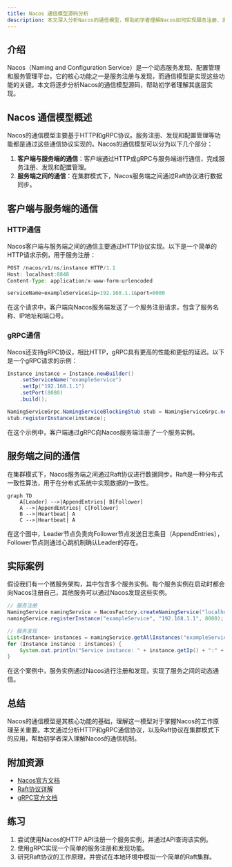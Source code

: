 ```yaml
---
title: Nacos 通信模型源码分析
description: 本文深入分析Nacos的通信模型，帮助初学者理解Nacos如何实现服务注册、发现和配置管理的底层通信机制。
---
```


## 介绍

Nacos（Naming and Configuration Service）是一个动态服务发现、配置管理和服务管理平台。它的核心功能之一是服务注册与发现，而通信模型是实现这些功能的关键。本文将逐步分析Nacos的通信模型源码，帮助初学者理解其底层实现。

## Nacos 通信模型概述

Nacos的通信模型主要基于HTTP和gRPC协议。服务注册、发现和配置管理等功能都是通过这些通信协议实现的。Nacos的通信模型可以分为以下几个部分：

1. **客户端与服务端的通信**：客户端通过HTTP或gRPC与服务端进行通信，完成服务注册、发现和配置管理。
2. **服务端之间的通信**：在集群模式下，Nacos服务端之间通过Raft协议进行数据同步。

## 客户端与服务端的通信

### HTTP通信

Nacos客户端与服务端之间的通信主要通过HTTP协议实现。以下是一个简单的HTTP请求示例，用于服务注册：

```java
POST /nacos/v1/ns/instance HTTP/1.1
Host: localhost:8848
Content-Type: application/x-www-form-urlencoded

serviceName=exampleService&ip=192.168.1.1&port=8080
```

在这个请求中，客户端向Nacos服务端发送了一个服务注册请求，包含了服务名称、IP地址和端口号。

### gRPC通信

Nacos还支持gRPC协议，相比HTTP，gRPC具有更高的性能和更低的延迟。以下是一个gRPC请求的示例：

```java
Instance instance = Instance.newBuilder()
    .setServiceName("exampleService")
    .setIp("192.168.1.1")
    .setPort(8080)
    .build();

NamingServiceGrpc.NamingServiceBlockingStub stub = NamingServiceGrpc.newBlockingStub(channel);
stub.registerInstance(instance);
```

在这个示例中，客户端通过gRPC向Nacos服务端注册了一个服务实例。

## 服务端之间的通信

在集群模式下，Nacos服务端之间通过Raft协议进行数据同步。Raft是一种分布式一致性算法，用于在分布式系统中实现数据的一致性。

```mermaid
graph TD
    A[Leader] -->|AppendEntries| B[Follower]
    A -->|AppendEntries| C[Follower]
    B -->|Heartbeat| A
    C -->|Heartbeat| A
```

在这个图中，Leader节点负责向Follower节点发送日志条目（AppendEntries），Follower节点则通过心跳机制确认Leader的存在。

## 实际案例

假设我们有一个微服务架构，其中包含多个服务实例。每个服务实例在启动时都会向Nacos注册自己，其他服务可以通过Nacos发现这些实例。

```java
// 服务注册
NamingService namingService = NacosFactory.createNamingService("localhost:8848");
namingService.registerInstance("exampleService", "192.168.1.1", 8080);

// 服务发现
List<Instance> instances = namingService.getAllInstances("exampleService");
for (Instance instance : instances) {
    System.out.println("Service instance: " + instance.getIp() + ":" + instance.getPort());
}
```

在这个案例中，服务实例通过Nacos进行注册和发现，实现了服务之间的动态通信。

## 总结

Nacos的通信模型是其核心功能的基础，理解这一模型对于掌握Nacos的工作原理至关重要。本文通过分析HTTP和gRPC通信协议，以及Raft协议在集群模式下的应用，帮助初学者深入理解Nacos的通信机制。

## 附加资源

- [Nacos官方文档](https://nacos.io/zh-cn/docs/what-is-nacos.html)
- [Raft协议详解](https://raft.github.io/)
- [gRPC官方文档](https://grpc.io/docs/)

## 练习

1. 尝试使用Nacos的HTTP API注册一个服务实例，并通过API查询该实例。
2. 使用gRPC实现一个简单的服务注册和发现功能。
3. 研究Raft协议的工作原理，并尝试在本地环境中模拟一个简单的Raft集群。
